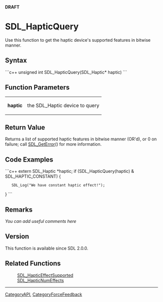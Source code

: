 '''DRAFT'''

= SDL_HapticQuery =
Use this function to get the haptic device's supported features in bitwise manner.


== Syntax ==
```c++
unsigned int SDL_HapticQuery(SDL_Haptic* haptic)
```
<!-- <span style="color: green;">Should that say Uint8 or Uint16 etc instead of "unsigned int"?</span> -->

== Function Parameters ==
{|
|'''haptic'''
|the SDL_Haptic device to query
|}

== Return Value ==
Returns a list of supported haptic features in bitwise manner (OR'd), or 0 on failure; call [[SDL_GetError]]() for more information.

<!-- <span style="color: green;">It seems there is probably a more clear or complete way to describe this...  Is there a struct that should be Included here?  Maybe the [[SDL_HapticEffect]] union?</span> -->

== Code Examples ==
```c++
extern SDL_Haptic *haptic;
if (SDL_HapticQuery(haptic) & SDL_HAPTIC_CONSTANT) {
    SDL_Log("We have constant haptic effect!");
}
```

== Remarks ==
''You can add useful comments here''

== Version ==
This function is available since SDL 2.0.0.

== Related Functions ==
:[[SDL_HapticEffectSupported]]
:[[SDL_HapticNumEffects]]

----
[[CategoryAPI]], [[CategoryForceFeedback]]
